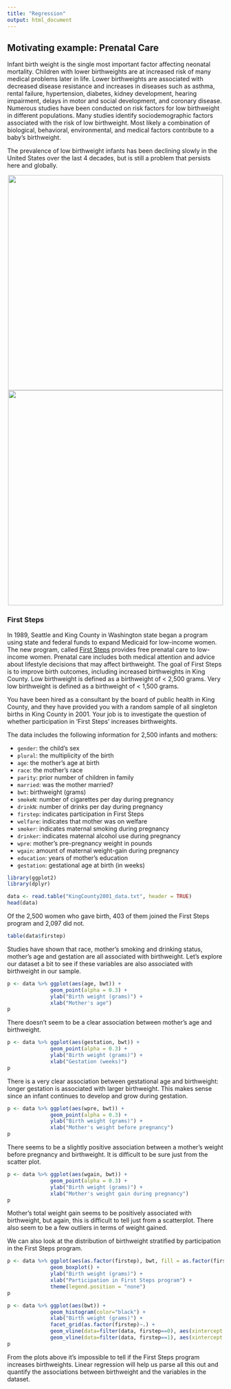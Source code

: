 ```yaml
---
title: "Regression"
output: html_document
---
```


## Motivating example: Prenatal Care

Infant birth weight is the single most important factor affecting neonatal mortality. Children with lower birthweights are at increased risk of many medical problems later in life. Lower birthweights are associated with decreased disease resistance and increases in diseases such as asthma, rental failure, hypertension, diabetes, kidney development, hearing impairment, delays in motor and social development, and coronary disease.  Numerous studies have been conducted on risk factors for low birthweight in different populations. Many studies identify sociodemographic factors associated with the risk of low birthweight. Most likely a combination of biological, behavioral, environmental, and medical factors contribute to a baby’s birthweight.

The prevalence of low birthweight infants has been declining slowly in the United States over the last 4 decades, but is still a problem that persists here and globally. 

<center><img src="./images/us_lbwt.png" style="width: 500px;"/></center>

<center><img src="./images/global_lbwt.png" style="width: 500px;"/></center>

### First Steps
In 1989, Seattle and King County in Washington state began a program using state and federal funds to expand Medicaid for low-income women. The new program, called [First Steps](https://www.kingcounty.gov/depts/health/locations/health-insurance/coverage/eligibility/first-steps-insurance.aspx) provides free prenatal care to low-income women. Prenatal care includes both medical attention and advice about lifestyle decisions that may affect birthweight. The goal of First Steps is to improve birth outcomes, including increased birthweights in King County. Low birthweight is defined as a birthweight of < 2,500 grams. Very low birthweight is defined as a birthweight of < 1,500 grams.

You have been hired as a consultant by the board of public health in King County, and they have provided you with a random sample of all singleton births in King County in 2001. Your job is to investigate the question of whether participation in 'First Steps' increases birthweights.  

The data includes the following information for 2,500 infants and mothers:

* `gender`: the child’s sex
* `plural`: the multiplicity of the birth
* `age`: the mother’s age at birth
* `race`: the mother’s race
* `parity`: prior number of children in family
* `married`: was the mother married?
* `bwt`: birthweight (grams)
* `smokeN`: number of cigarettes per day during pregnancy
* `drinkN`: number of drinks per day during pregnancy
* `firstep`: indicates participation in First Steps
* `welfare`: indicates that mother was on welfare
* `smoker`: indicates maternal smoking during pregnancy
* `drinker`: indicates maternal alcohol use during pregnancy
* `wpre`: mother’s pre-pregnancy weight in pounds
* `wgain`: amount of maternal weight-gain during pregnancy
* `education`: years of mother’s education
* `gestation`: gestational age at birth (in weeks)

```r
library(ggplot2)
library(dplyr)
```

```r
data <- read.table("KingCounty2001_data.txt", header = TRUE)
head(data)
```

Of the 2,500 women who gave birth, 403 of them joined the First Steps program and 2,097 did not. 

```r
table(data$firstep)
```

Studies have shown that race, mother's smoking and drinking status, mother's age and gestation are all associated with birthweight. Let's explore our dataset a bit to see if these variables are also associated with birthweight in our sample.

```r
p <- data %>% ggplot(aes(age, bwt)) +
              geom_point(alpha = 0.3) +
              ylab("Birth weight (grams)") +
              xlab("Mother's age")
p
```

There doesn't seem to be a clear association between mother's age and birthweight.


```r
p <- data %>% ggplot(aes(gestation, bwt)) +
              geom_point(alpha = 0.3) +
              ylab("Birth weight (grams)") +
              xlab("Gestation (weeks)")
p
```

There is a very clear association between gestational age and birthweight: longer gestation is associated with larger birthweight. This makes sense since an infant continues to develop and grow during gestation.

```r
p <- data %>% ggplot(aes(wpre, bwt)) +
              geom_point(alpha = 0.3) +
              ylab("Birth weight (grams)") +
              xlab("Mother's weight before pregnancy")
p
```

There seems to be a slightly positive association between a mother's weight before pregnancy and birthweight. It is difficult to be sure just from the scatter plot.

```r
p <- data %>% ggplot(aes(wgain, bwt)) +
              geom_point(alpha = 0.3) +
              ylab("Birth weight (grams)") +
              xlab("Mother's weight gain during pregnancy")
p
```

Mother's total weight gain seems to be positively associated with birthweight, but again, this is difficult to tell just from a scatterplot. There also seem to be a few outliers in terms of weight gained. 


We can also look at the distribution of birthweight stratified by participation in the First Steps program. 

```r
p <- data %>% ggplot(aes(as.factor(firstep), bwt, fill = as.factor(firstep))) +
              geom_boxplot() +
              ylab("Birth weight (grams)") +
              xlab("Participation in First Steps program") +
              theme(legend.position = "none") 
p
```


```r
p <- data %>% ggplot(aes(bwt)) +
              geom_histogram(color="black") +
              xlab("Birth weight (grams)") +
              facet_grid(as.factor(firstep)~.) +
              geom_vline(data=filter(data, firstep==0), aes(xintercept = 2500), linetype = "dashed", color = "red") +
              geom_vline(data=filter(data, firstep==1), aes(xintercept = 2500), linetype = "dashed", color = "red")
p
```

From the plots above it's impossible to tell if the First Steps program increases birthweights. Linear regression will help us parse all this out and quantify the associations between birthweight and the variables in the dataset.







